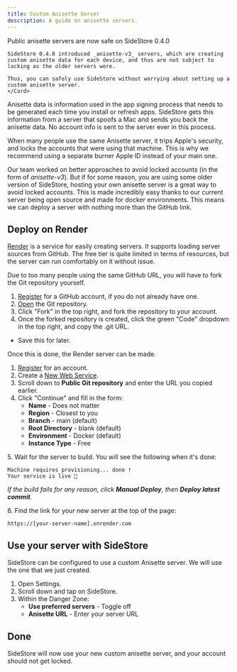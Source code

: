```yaml
---
title: Custom Anisette Server
description: A guide on anisette servers.
---
```



<Card>
    <Card title="Info" icon="pencil">
    Public anisette servers are now safe on SideStore 0.4.0

    SideStore 0.4.0 introduced _anisette-v3_ servers, which are creating custom anisette data for each device, and thus are not subject to locking as the older servers were.

    Thus, you can safely use SideStore without worrying about setting up a custom anisette server.
    </Card>
</Card>

Anisette data is information used in the app signing process that needs to be generated each time you install or refresh apps. SideStore gets this information from a server that spoofs a Mac and sends you back the anisette data. No account info is sent to the server ever in this process.

When many people use the same Anisette server, it trips Apple's security, and locks the accounts that were using that machine. This is why we recommend using a separate burner Apple ID instead of your main one.

Our team worked on better approaches to avoid locked accounts (in the form of _anisette-v3_). But if for some reason, you are using some older version of SideStore, hosting your own anisette server is a great way to avoid locked accounts. This is made incredibly easy thanks to our current server being open source and made for docker environments. This means we can deploy a server with nothing more than the GitHub link.

## Deploy on Render

[Render](https://render.com/) is a service for easily creating servers. It supports loading server sources from GitHub. The free tier is quite limited in terms of resources, but the server can run comfortably on it without issue.

Due to too many people using the same GitHub URL, you will have to fork the Git repository yourself.

1. [Register](https://github.com/signup) for a GitHub account, if you do not already have one.
2. [Open](https://github.com/Dadoum/Provision) the Git repository.
3. Click "Fork" in the top right, and fork the repository to your account.
4. Once the forked repository is created, click the green "Code" dropdown in the top right, and copy the .git URL.

* Save this for later.

Once this is done, the Render server can be made.

1. [Register](https://dashboard.render.com/register/) for an account.
2. Create a [New Web Service](https://dashboard.render.com/select-repo?type=web).
3. Scroll down to **Public Git repository** and enter the URL you copied earlier.
4. Click "Continue" and fill in the form:
    * **Name** - Does not matter
    * **Region** - Closest to you
    * **Branch** - main (default)
    * **Root Directory** - blank (default)
    * **Environment** - Docker (default)
    * **Instance Type** - Free

5\. Wait for the server to build. You will see the following when it's done:

```text
Machine requires provisioning... done !
Your service is live 🎉
```

*If the build fails for any reason, click **Manual Deploy**, then **Deploy latest commit**.*

6\. Find the link for your new server at the top of the page:

```text
https://[your-server-name].onrender.com
```

## Use your server with SideStore

SideStore can be configured to use a custom Anisette server. We will use the one that we just created.

1. Open Settings.
2. Scroll down and tap on SideStore.
3. Within the Danger Zone:
    * **Use preferred servers** - Toggle off
    * **Anisette URL** - Enter your server URL

## Done

SideStore will now use your new custom anisette server, and your account should not get locked.
